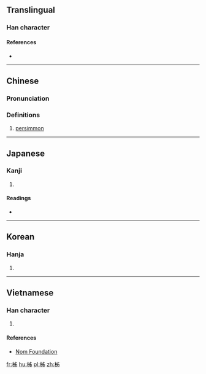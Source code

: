 ==Translingual==

===Han character===
{{Han char|rn=75|rad=木|as=05|sn=9|four=|canj=DLXH|ids=⿰木𠂔}}

====References====
* {{Han ref|kx=0521.121|dkj=14582|hdz=21173.110|uh=67F9|ud=26617}}

----

==Chinese==
{{zh-forms}}

===Pronunciation===
{{zh-pron
|m=shì
|c=ci2,ci5,si5
|mc=
|oc=y
|ma=
|cat=n
}}

===Definitions===
# [[persimmon]]

----

==Japanese==

===Kanji===
{{ja-kanji|grade=|rs=木05}}

# {{defn|lang=ja|sort=木05}}

====Readings====
* {{ja-readings|on=[[し]] (shi)|kun=[[かき]] (kaki)}}

----

==Korean==

===Hanja===
{{ko-hanja|hangeul=시|eumhun=|rv=si|mr=si|y=si}}

# {{defn|lang=ko|sort=木05}}

----

==Vietnamese==

===Han character===
{{vi-readings|rs=木05|hanviet=thị}}

# {{defn|lang=vi|sort=木05}}

====References====
* [http://nomfoundation.org/common/nom_details.php?codepoint=67f9 Nom Foundation]

[[fr:柹]]
[[hu:柹]]
[[pl:柹]]
[[zh:柹]]